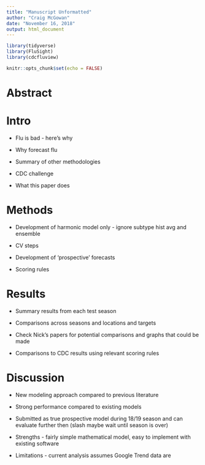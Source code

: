 ```yaml
---
title: "Manuscript Unformatted"
author: "Craig McGowan"
date: "November 16, 2018"
output: html_document
---
```


```r
library(tidyverse)
library(FluSight)
library(cdcfluview)

knitr::opts_chunk$set(echo = FALSE)
```

# Abstract

# Intro

* Flu is bad - here's why

* Why forecast flu

* Summary of other methodologies

* CDC challenge

* What this paper does

# Methods

* Development of harmonic model only - ignore subtype hist avg and ensemble

* CV steps

* Development of 'prospective' forecasts

* Scoring rules

# Results

* Summary results from each test season

* Comparisons across seasons and locations and targets

* Check Nick's papers for potential comparisons and graphs that could be made

* Comparisons to CDC results using relevant scoring rules

# Discussion

* New modeling approach compared to previous literature

* Strong performance compared to existing models

* Submitted as true prospective model during 18/19 season and can evaluate further then (slash maybe wait until season is over)

* Strengths - fairly simple mathematical model, easy to implement with existing software

* Limitations - current analysis assumes Google Trend data are 